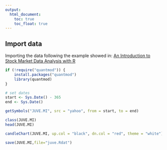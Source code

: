 ```yaml
---
output:
  html_document: 
    toc: true
    toc_float: true
---
```








## Import data 

Importing the data following the example showed in:
[An Introduction to Stock Market Data Analysis with R](https://ntguardian.wordpress.com/2017/03/27/introduction-stock-market-data-r-1/)


```r
if (!require("quantmod")) {
    install.packages("quantmod")
    library(quantmod)
}

# set dates
start <- Sys.Date() - 365
end <- Sys.Date()

getSymbols("JUVE.MI", src = "yahoo", from = start, to = end)

class(JUVE.MI)
head(JUVE.MI)

candleChart(JUVE.MI, up.col = "black", dn.col = "red", theme = "white")

save(JUVE.MI,file="juve.Rdat")
```



